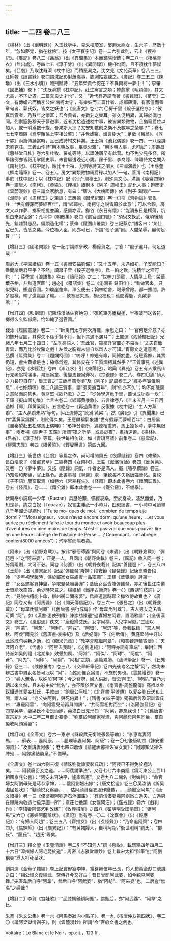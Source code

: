 ```yaml
---
---
---
```

title: 一二四 卷二八三
---




《楊林》（出《幽明録》）入玉枕坼中，見朱樓瓊室，娶趙太尉女，生六子，歷數十年，“忽如夢覺，猶在枕傍”。按《太平寰宇記》卷一二六引此則，云出《搜神記》。《廣記》卷八二《吕翁》（出《異聞集》）本而鋪張增飾；卷二八一《櫻桃青衣》（無出處）、卷四七五《淳于棼》（出《異聞録》）機杼均同，且不須枕作夢媒矣。《吕翁》乃取沈既濟《枕中記》而稍竄易之，沈文見《文苑英華》卷八三三。汪師韓《讀書録》卷四謂沈記影射蕭嵩事，臆測姑妄聽之。《廣記》卷三五三《陳璠》（出《三水小牘》）臨刑賦詩：“五年榮貴今何在？不異南柯一夢中！”；李肇《國史補》卷下：“沈既濟撰《枕中記》，莊生寓言之類；韓愈撰《毛穎傳》，其文尤高，不下史遷。二篇真良史才也”，又：“近代有造謗而著《書雞眼》、《苗登》二文，有傳蟻穴而稱李公佐‘南柯太守’，有樂妓而工篇什者、成都薛濤，有家僮而善章句者、郭氏奴，皆文之妖也”；《全唐文》卷七六 〇房千里《骰子選格序》：“彼真爲貴者，乃數年之榮耳；吾今貴者，亦數刻之樂耳。雖久促稍異，其歸於偶也同。列禦寇敍穆天子夢遊事，近者沈拾遺述枕中事，彼皆異類微物，且猶竊爵位以加人，或一瞬爲數十歲。吾果斯人耶？又安知數刻之樂不及數年之榮耶？”；卷七七七李商隱《爲李貽孫上李相公啓》：“井覺蛙窺，蟻言樹大”；足徵《吕翁》、《淳于棼》兩篇傳誦當時，且已成詩材文料矣。王士禎《池北偶談》卷一四、一八深譏宋劉克莊、王義山作詩“用本朝故事，畢竟欠雅”，“用本朝人事，尤可厭”；周壽昌《思益堂日札》卷六引杜牧、羅虬等詩，以證晚唐早有此習。均不免少見多怪，所舉諸例亦皆祇用掌固史事，未嘗驅遣晚近小説。房千里、李商隱、陳璠詩文之闌入《南柯記》、《枕中記》，應比王士禎、尤侗等詩文之闌入《三國演義》也（王應奎《柳南隨筆》卷一、卷五）。房文“異類微物竊爵禄以加人”一句，蓋淆《南柯記》事於《枕中記》；以《枕中記》配《列子·周穆王》，則殊具文心。洪邁《容齋四筆》卷一謂唐人《南柯》、《黄粱》、《櫻桃》諸則本《列子· 周穆王》記化人事；趙彦衛《雲麓漫鈔》卷三論文家胎息，有曰：“唐人《大槐國傳》依《列子·湯問》”——《湯問》必《周穆王》之筆誤；王應麟《困學紀聞》卷一〇引《齊物論》郭象註：“世有假寐而夢經百年”，謂“邯鄲枕、南柯守之説皆原於此意”；可以合觀。房文又以作夢、擲采相提並論，感諷亦深。鄭谷《永日有懷》：“能消永日是樗蒲，坑塹由來似宦途”；孔平仲《朝散集》卷四《選官圖口號》：“須臾文换武，俄頃後馳先，錯雜賢愚品，偏頗造化權”；蔡絛《鐵圍山叢談》卷三記蔡京“語客曰：‘某仕宦已久，皆悉之矣。今位極人臣，則亦可已，所謂“骰子選”爾。人間榮辱，顧何足算！’”；

【增訂三】《國老閑談》卷一記丁謂除參政，楊億賀之，丁答：“骰子選耳，何足道哉！”

周必大《平園續稿》卷一五《書贈安福劉儼》：“又十五年，未遇如初。予安能知？盍問諸嚴君平乎？不然，讀房千里《骰子選格序》，爲一餉之歡，洗積年之滯可也！”；薛季宣《浪語集》卷五《讀邸報》之二：“世味刀頭蜜，人情屋上烏；榮華葉子格，升黜選官圖”；趙必𤩪《覆瓿集》卷二《沁園春·歸田作》：“看做官來，只似兒時，擲選官圖。如瓊崖儋岸，渾么便去；翰林給舍，喝采曾除。都一擲間，許多般樣，輸了還贏贏了輸。……歎塞翁失馬，禍也福也；蕉間得鹿，真歟夢歟！”；

【增訂四】《吹劍録》記陳垓漫翁失官絶句：“硯乾筆秃墨糊塗，半夜敲門送省符。擲得么么監嶽廟，恰如輸了選官圖。”

錢泳《履園叢話》卷二一：“師禹門太守兩次落職，余慰之曰： ‘一官何足介意？亦如擲升官圖，其得失不係乎賢不肖，但卜其遇不遇耳’”；王闓運《湘綺樓日記》光緒八年七月二十四日： “左季高語人：‘吾此官，雖擲升官圖亦不易得！’丈夫自致青雲，而乃比於牧豬之戲！左侯之胸襟未嘗自以爲人才可知。”胥房文之遺意焉。王弘撰《砥齋集》卷二《題爛柯圖》：“嗚呼！修短有命，同歸於盡。衍短爲修，其實仍短，盧生黄粱是也；縮修爲短，其修安在？王質爛柯其然乎？”王質事見《述異記》，亦見《水經注》卷四《漸江水》引《東陽記》，略同《異苑》卷五有人乘馬山行見老翁樗蒲事，易翁爲童、復變馬鞭爲斧柯。《宗鏡録》卷二八、卷四〇論“仙人之力長短自在”，舉王質之“三歲尚謂食頃”及《列子》記周穆王之“經多年實惟瞬息”；《七修類稿》卷二八論王質事，謂“須臾過百年”，則“仙亦不久”；均不如砥齋之意賅而詞隽也。黄庭堅《欸乃歌》之二：“從師學道魚千里，蓋世成功黍一炊”；王鐸《擬山園初集》七言古卷二《邯鄆黄黍歌》、五言律卷八《辛未五月十三日再過邯［鄲］拜黄粱祠》、五言絶卷一《再過黄黍》反復據《枕中記》“主人方蒸黍”、“主人蒸黍未熟”等句，糾正流傳之“訛爲‘黄粱’”。然《廣記》引《異聞集》已作“蒸黄粱爲饌”，則訛傳久矣。王應麟稱郭象語“世有假寐而夢經百年”；白居易《自秦望赴五松驛馬上偶睡》：“形神分處所，遲速相乖異，馬上幾多時，夢中無限事”；兩者視《關尹子·五鑑》所謂“夜之所夢，或長於夜”，肅括遠遜。《楊林》、《吕翁》、《淳于棼》等篇，後世每相仿效，如《青瑣高議》前集卷二《慈雲記》、《聊齋志異》卷四《續黄粱》、《野叟曝言》第四九回。

【增訂三】後世仿《吕翁》等篇之作，尚可增閒齋氏《夜譚隨録》卷四《修鱗》、長白浩歌子《螢窗異草》二編卷四《女南柯》、王韜《淞濱瑣話》卷四《反黄粱》、又卷一〇《夢中夢》。又按《隨録》詞氣，作者必是滿人，觀《嘯亭續録》卷三，乃知名和邦額，官止縣令。此書摹擬《聊齋》處，筆致每不失爲唐臨晉帖。袁枚《子不語》屢竄取焉（如卷六《常熟程生》、《怪風》即本此書卷六《棘闈誌異》、卷五《怪風》，卷二二《鐵公雞》即本此書卷一一《鐵公雞》，不備舉）。

伏爾泰小説寫一少年（Rustan）具歷險艱，備經哀樂，至於身故，遽然而覺，乃知是夢，詢之白奴（Topaze），奴言主睡祇一小時耳，匹似讀書，一小時中可讀畢八千年國史提綱也（“Tu te mo- ques de moi，combien de temps aije dormi？”“Monseigneur，vous n’avez encore dormi qu’une heure，...et vous auriez pu réellement faire le tour du monde et avoir beaucoup plus d’aventures en bien moins de temps. N’est-il pas vrai que vous pouvez lire en une heure l’abrégé de l’histoire de Perse ...？Cependant，cet abrégé contient8000 années”）；洵罕譬而喻者矣。

《阿來》（出《朝野僉載》）。按此“邪俗師婆”與同卷《來婆》（出《朝野僉載》）“彈琵琶卜”之“阿來婆”，正是一人，且同出《朝野僉載》卷三，《廣記》收入同一卷；分爲兩則，大可不必。同卷《何婆》（出《朝野僉載》）記其“善琵琶卜”，卷三八四《王勳》（出《廣異記》）記巫“彈琵琶”降神；段安節《琵琶録》記康崑崙告段師：“少年初學藝時，偶於鄰家女巫處授一品絃調”；王建《華嶽廟》詩第一首：“女巫遮客買神盤，争取琵琶廟裏彈”；蓋唐女巫皆能彈琵琶，亦如後世江南道士皆能吹笙笛，余少時常見之。楊維楨《鐵崖古樂府》卷一〇《西湖竹枝詞》之六：“見説枯槽能卜命，柳州衖口問來婆”，爲直道當時耶？抑依傍故實也？《廣記》同卷又有《阿馬婆》（出《開天傳信記》），卷三六一《張易之》（出《朝野僉載》）：“母韋氏號阿臧”（《舊唐書·張行成傳》作“母韋氏阿臧”）。古人男女之名皆可繫 “阿”，如《漢書·游俠列傳》陳崇劾陳遵“過寡婦左阿君，置酒歌謳”；《全後漢文》卷三八《風俗通》佚文：“龐儉婦艾氏，女字阿横，大兒字阿嶷。”三國以還，“阿蒙”、“阿騖”、“阿利”、“阿戎”、“阿環”、“阿忠”等，疊著載籍，“宫人阿秋、阿虔”兩見於《舊唐書·哀宗紀》及《后妃傳》下《何后傳》。黄庭堅詩中好以此爲琢句尖新之助，如《贈米元章》：“教字元暉繼阿章”，《和答魏道輔寄懷》：“天涯阿介老”，《代書》：“阿熊去我時”，《送劉道純》：“阿秤亦聞有筆端”；攀附江西詩派如吴則禮《北湖集》效顰加厲，“阿常”、“阿傑”、“阿球”、“阿度”、“阿蒼”、“阿先”、“阿印”、“阿朔”、“阿相”之類，連篇累牘。《蘆浦筆記》卷一、《日知録》卷三二、《陔餘叢考》卷三八、《交翠軒筆記》卷四先後考名之繫“阿”，然均未辨古書中男女名皆可冠以 “阿”，而姓則惟女爲爾，不施於男也。《雲麓漫鈔》卷一〇：“婦人無名，以姓加‘阿’字；今之官府，婦人供狀，皆云‘阿王’、‘阿張’。”實乃六朝以來久然，且未必由於“無名”，亦不限於官文書。《南齊書·周盤龍傳》高祖以金釵鑷送其愛妾杜氏，手敕曰：“餉周公阿杜”；《北齊書·平鑒傳》以愛妾劉氏送和士開，謂人曰：“老公失阿劉，與死何異！”；《隋書·文四子傳》獨孤后言及昭訓雲氏曰：“專寵阿雲”，“向阿雲兒前再拜問訊”，“共阿雲相對而坐”；《洛陽伽藍記》卷四韋英卒，妻梁氏不治喪而嫁，英鬼白日見形曰：“阿梁，卿忘我也！”；《舊唐書·宣宗紀》大中二年二月御史臺奏：“劉羣於阿顔家喫酒，與阿顔母阿焦同坐，羣自擬收阿顔爲妻”；

【增訂四】《全唐文》卷六一憲宗《誅殺武元衡賊張晏等勅》： “李惠嵩妻阿馬，……蘇表……妻阿康，……趙環等妻阿樊、阿唐”；卷一〇七後唐明宗《誅安重誨詔》：“及重誨妻阿張”；卷七四四蕭俶《請旌表鄭神佐室女奏》：“阿鄭知父神佐陣殁……阿鄭痛結窮泉。”不備舉。

《全唐文》卷七四六劉三復《請誅劉從諫妻裴氏疏》：“阿裴已不得免於極法矣。……阿裴廢臣妾之道。……阿裴請準法”，又卷七七六李商隱《爲河東公上西川相國京兆公書》：“阿安未容決平，遽詣風憲”，又卷九八二闕名《對婢判》：“命官婦女阿劉母先是蔣恭家婢，……懷阿劉娠出嫁”；《唐文拾遺》卷三〇吴汝訥《訴吴湘屈殺狀》：“娶顔悦女爲妻，……估阿顔資從衣服作錢數，……顔繼室阿焦”；《唐文續拾》卷一三《優婆夷阿劉造石浮圖銘》：“有清信優婆夷阿劉爲亡過夫、亡過男在禪院内敬造七級浮圖一所”；韋莊七絶題《女僕阿汪》；《鑑戒録》卷六《戲判作》：“李紹妻阿鄧乞判改嫁”；《敦煌掇瑣》之四八《翟明明受田清單》：“妻阿馬”又六〇《寡婦阿龍訴狀》。《廣記》尚有卷一〇二《沈嘉會》（出《報應記》）：“有婦人阿趙”；卷三五八《齊推女》（出《玄怪録》）：“乃命追阿齊”；卷四四九《焦鍊師》（出《廣異記》）：“有黄裙婦人，自稱阿胡。”後世則稱“劉氏”、“鄧氏”、“龍氏”、“趙氏”等矣。

【增訂三】釋文瑩《玉壺清話》卷二引“不知何人”撰《愍説》，載熙寧四年四月二十六日“潭州婦人阿毛斃於道”；周密《志雅堂雜鈔》卷上載宋太祖“御筆”批“阿劉稱夫”爲人打死呈狀。

劉崇遠《金華子雜編》卷上記竇傪宴李紳，當筵舞伎年已長，伶人趙萬金獻口號譏之曰：“相公經文復經武，常侍好今又好古；昔日曾聞阿武婆，如今親見阿婆舞。”夫唐韋后自呼“阿韋”，武后自呼“阿武婆”，猶“阿胡”、“阿來婆”也，二后豈“無名”之婦哉？

【增訂二】李賀《宫娃歌》：“屈膝銅鋪鎖阿甄”，謂甄后，亦“阿武婆”、“阿韋”之比。

朱熹《朱文公集》卷一六《阿馬奏狀内小貼子》、卷一九《按唐仲友第四狀》、卷二〇《論阿梁獄情劄子》，則《雲麓漫鈔》所謂“今”官府文書之例也。

Voltaire：Le Blanc et le Noir，op.cit.，123 ff..